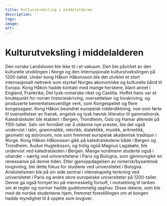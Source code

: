 ```yaml
---
title: Kulturutveksling i middelalderen
description: ''
tags:
image: 
alt: 
---
```



# Kulturutveksling i middelalderen

<Container stil="initial side">
    Den norske Landsloven ble ikke til i et vakuum. Den ble påvirket av den kulturelle utviklingen i Norge og den internasjonale kulturutvekslingen på 1200-tallet. Under kong Håkon Håkonsson ble det utviklet et stort internasjonalt nettverk som styrket Norges økonomiske og kulturelle bånd til Europa. Kong Håkon hadde kontakt med mange herskere, blant annet i England, Frankrike, Det tysk-romerske riket og Castilla. Hoffet hans var et knutepunkt for norrøn historieskriving, oversettelser og lovskriving, og produserte bemerkelsesverdige verk, som Kongespeilet og flere kongesagaer. Kong Håkon beundret europeisk ridderdiktning, noe som førte til oversettelser av fransk, engelsk og tysk høvisk litteratur til gammelnorsk. Katedralskoler ble etablert i Bergen, Trondheim, Oslo og Hamar allerede på 1150-tallet. Selv om formålet var å utdanne nye prester, ble det også undervist i latin, grammatikk, retorikk, dialektikk, musikk, aritmetikk, geometri og astronomi, noe som fremmet europeisk akademisk tradisjon i Norge. Kong Håkon Håkonsson gikk på katedralskolene både i Bergen og Trondheim. Audun Hugleiksson, og trolig også Magnus Lagabøte, ble undervist ved katedralskolen i Bergen. Mange nordmenn studerte også i utlandet – særlig ved universitetene i Paris og Bologna, som gjennomgikk en renessanse på denne tiden. Etter gjenoppdagelsen av romersk/bysantinsk lovgivning, ble dette fokus for studiene ved universitetet i Bologna. Aristotelismen ble på sin side sentral i vitenskapelig tenkning ved universitetet i Paris og andre store europeiske universiteter på 1200-tallet. Denne ga også fornyet tro på menneskelig fornuft, i motsetning til tanken om at regler og normer hadde guddommelig opphav. Disse ideene, som ble med de norske studentene hjem, fremmet forestillingen om at kongen hadde myndighet til å opptre som lovgiver.
</Container>